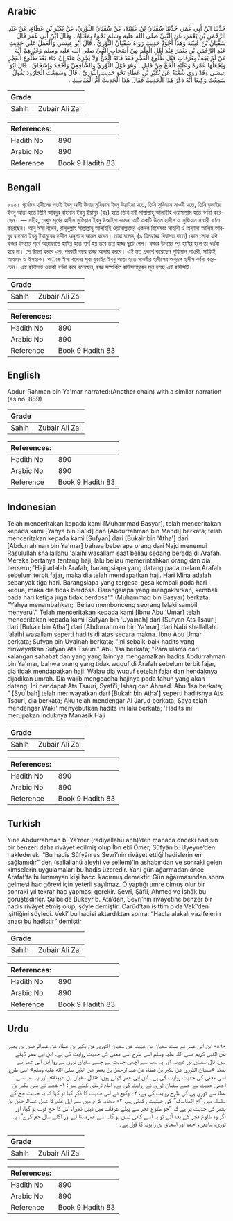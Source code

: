 ## Arabic


<div dir="rtl" lang="ar" style={{fontSize:'larger',backgroundColor:'#f8f9fa',padding:20}}>
حَدَّثَنَا ابْنُ أَبِي عُمَرَ، حَدَّثَنَا سُفْيَانُ بْنُ عُيَيْنَةَ، عَنْ سُفْيَانَ الثَّوْرِيِّ، عَنْ بُكَيْرِ بْنِ عَطَاءٍ، عَنْ عَبْدِ الرَّحْمَنِ بْنِ يَعْمَرَ، عَنِ النَّبِيِّ صلى الله عليه وسلم نَحْوَهُ بِمَعْنَاهُ ‏.‏ وَقَالَ ابْنُ أَبِي عُمَرَ قَالَ سُفْيَانُ بْنُ عُيَيْنَةَ وَهَذَا أَجْوَدُ حَدِيثٍ رَوَاهُ سُفْيَانُ الثَّوْرِيُّ ‏.‏ قَالَ أَبُو عِيسَى وَالْعَمَلُ عَلَى حَدِيثِ عَبْدِ الرَّحْمَنِ بْنِ يَعْمَرَ عِنْدَ أَهْلِ الْعِلْمِ مِنْ أَصْحَابِ النَّبِيِّ صلى الله عليه وسلم وَغَيْرِهِمْ أَنَّهُ مَنْ لَمْ يَقِفْ بِعَرَفَاتٍ قَبْلَ طُلُوعِ الْفَجْرِ فَقَدْ فَاتَهُ الْحَجُّ وَلاَ يُجْزِئُ عَنْهُ إِنْ جَاءَ بَعْدَ طُلُوعِ الْفَجْرِ وَيَجْعَلُهَا عُمْرَةً وَعَلَيْهِ الْحَجُّ مِنْ قَابِلٍ ‏.‏ وَهُوَ قَوْلُ الثَّوْرِيِّ وَالشَّافِعِيِّ وَأَحْمَدَ وَإِسْحَاقَ ‏.‏ قَالَ أَبُو عِيسَى وَقَدْ رَوَى شُعْبَةُ عَنْ بُكَيْرِ بْنِ عَطَاءٍ نَحْوَ حَدِيثِ الثَّوْرِيِّ ‏.‏ قَالَ وَسَمِعْتُ الْجَارُودَ يَقُولُ سَمِعْتُ وَكِيعًا أَنَّهُ ذَكَرَ هَذَا الْحَدِيثَ فَقَالَ هَذَا الْحَدِيثُ أُمُّ الْمَنَاسِكِ ‏.‏
</div>
<div style={{backgroundColor:'#f8f9fa',padding:20, marginBottom: 10}}><table> <thead> <tr> <th>Grade</th> <th></th> </tr> </thead> <tbody> <tr><td>Sahih</td><td>Zubair Ali Zai</td></tr></tbody></table><table> <thead> <tr> <th>References:</th> <th></th> </tr> </thead> <tbody><tr><td>Hadith No</td><td>890</td></tr><tr><td>Arabic No</td><td>890</td></tr><tr><td>Reference</td><td>Book 9 Hadith 83</td></tr></tbody></table></div>

## Bengali


<div dir="ltr" lang="bn" style={{fontSize:'larger',backgroundColor:'#f8f9fa',padding:20}}>
৮৯০। পূর্বোক্ত হাদীসের মতই ইবনু আবী উমার সুফিয়ান ইবনু উয়াইনা হতে, তিনি সুফিয়ান সাওরী হতে, তিনি বুকাইর ইবনু আতা হতে তিনি আবদুর রাহমান ইবনু ইয়ামুর (রাঃ) হতে তিনি নবী সাল্লাল্লাহু আলাইহি ওয়াসাল্লাম হতে বর্ণনা করেছেন। — সহীহ, দেখুন পূর্বের হাদীস সুফিয়ান ইবনু উআইনা বলেন, এটি একটি উত্তম হাদীস যা সুফিয়ান সাওরী বর্ণনা করেছেন। আবু ঈসা বলেন, রাসূলুল্লাহ সাল্লাল্লাহু আলাইহি ওয়াসাল্লামের একদল বিশেষজ্ঞ সাহাবী ও অন্যান্য আলিম আবদুর রাহমান ইবনু ইয়ামুরের হাদীস অনুসারে আমল করেন। তারা বলেন, (৯ যিলহাজ্জ দিবাগত রাতে) কোন লোক যদি ফজর উদয়ের পূর্বে আরাফাতে হাযির হতে ব্যর্থ হয় তবে তার হাজ্জ ছুটে গেল। ফজর উদয়ের পর হাযির হলে তা ধর্তব্য হবে না। সে উমরা করবে এবং পরবর্তী বছর হাজ্জ আদায় করবে। এই মত প্রকাশ করেছেন সুফিয়ান সাওরী, সাফিঈ, আহমাদ ও ইসহাক। অাৰু ঈসা বলেনঃ শুবা বুকাইর ইবনু আতা হতে সাওরীর হাদীসের অনুরূপ হাদীস বর্ণনা করেছেন। এই হাদীসটি ওয়াকী বর্ণনা করে বলেছেন, হজ্জ সম্পর্কিত হাদীসসমূহের মূল হচ্ছে এই হাদীসটি।
</div>
<div style={{backgroundColor:'#f8f9fa',padding:20, marginBottom: 10}}><table> <thead> <tr> <th>Grade</th> <th></th> </tr> </thead> <tbody> <tr><td>Sahih</td><td>Zubair Ali Zai</td></tr></tbody></table><table> <thead> <tr> <th>References:</th> <th></th> </tr> </thead> <tbody><tr><td>Hadith No</td><td>890</td></tr><tr><td>Arabic No</td><td>890</td></tr><tr><td>Reference</td><td>Book 9 Hadith 83</td></tr></tbody></table></div>

## English


<div dir="ltr" lang="en" style={{fontSize:'larger',backgroundColor:'#f8f9fa',padding:20}}>
Abdur-Rahman bin Ya'mar narrated:(Another chain) with a similar narration (as no. 889)
</div>
<div style={{backgroundColor:'#f8f9fa',padding:20, marginBottom: 10}}><table> <thead> <tr> <th>Grade</th> <th></th> </tr> </thead> <tbody> <tr><td>Sahih</td><td>Zubair Ali Zai</td></tr></tbody></table><table> <thead> <tr> <th>References:</th> <th></th> </tr> </thead> <tbody><tr><td>Hadith No</td><td>890</td></tr><tr><td>Arabic No</td><td>890</td></tr><tr><td>Reference</td><td>Book 9 Hadith 83</td></tr></tbody></table></div>

## Indonesian


<div dir="ltr" lang="id" style={{fontSize:'larger',backgroundColor:'#f8f9fa',padding:20}}>
Telah menceritakan kepada kami [Muhammad Basyar], telah menceritakan kepada kami [Yahya bin Sa'id] dan [Abdurrahman bin Mahdi] berkata; telah menceritakan kepada kami [Sufyan] dari [Bukair bin 'Atha'] dari [Abdurrahman bin Ya'mar] bahwa beberapa orang dari Najd menemui Rasulullah shallallahu 'alaihi wasallam saat beliau sedang berada di Arafah. Mereka bertanya tentang haji, lalu beliau memerintahkan orang dan dia berseru; 'Haji adalah Arafah, barangsiapa yang datang pada malam Arafah sebelum terbit fajar, maka dia telah mendapatkan haji. Hari Mina adalah sebanyak tiga hari. Barangsiapa yang tergesa-gesa kembali pada hari kedua, maka dia tidak berdosa. Barangsiapa yang mengakhirkan, kembali pada hari ketiga juga tidak berdosa'." (Muhammad bin Basyar) berkata; "Yahya menambahkan; 'Beliau membonceng seorang lelaki sambil menyeru'." Telah menceritakan kepada kami [Ibnu Abu 'Umar] telah menceritakan kepada kami [Sufyan bin 'Uyainah] dari [Sufyan Ats Tsauri] dari [Bukair bin Atha'] dari [Abdurrahman bin Ya'mar] dari Nabi shallallahu 'alaihi wasallam seperti hadits di atas secara makna. Ibnu Abu Umar berkata; Sufyan bin Uyainah berkata; "Ini sebaik-baik hadits yang diriwayatkan Sufyan Ats Tsauri." Abu 'Isa berkata; "Para ulama dari kalangan sahabat dan yang yang lainnya mengamalkan hadits Abdurrahman bin Ya'mar, bahwa orang yang tidak wuquf di Arafah sebelum terbit fajar, dia tidak mendapatkan haji. Walau dia wuquf setelah fajar dan hendaknya dijadikan umrah. Dia wajib mengqadha hajinya pada tahun yang akan datang. Ini pendapat Ats Tsauri, Syafi'i, Ishaq dan Ahmad. Abu 'Isa berkata; " [Syu'bah] telah meriwayatkan dari [Bukair bin Atha'] seperti haditsnya Ats Tsauri, dia berkata; Aku telah mendengar Al Jarud berkata; Saya telah mendengar Waki' menyebutkan hadits ini lalu berkata; 'Hadits ini merupakan induknya Manasik Haji
</div>
<div style={{backgroundColor:'#f8f9fa',padding:20, marginBottom: 10}}><table> <thead> <tr> <th>Grade</th> <th></th> </tr> </thead> <tbody> <tr><td>Sahih</td><td>Zubair Ali Zai</td></tr></tbody></table><table> <thead> <tr> <th>References:</th> <th></th> </tr> </thead> <tbody><tr><td>Hadith No</td><td>890</td></tr><tr><td>Arabic No</td><td>890</td></tr><tr><td>Reference</td><td>Book 9 Hadith 83</td></tr></tbody></table></div>

## Turkish


<div dir="ltr" lang="tr" style={{fontSize:'larger',backgroundColor:'#f8f9fa',padding:20}}>
Yine Abdurrahman b. Ya’mer (radıyallahü anh)’den manâca önceki hadisin bir benzeri daha rivâyet edilmiş olup İbn ebî Ömer, Sûfyân b. Uyeyne’den naklederek: “Bu hadis Sûfyân es Sevrî’nin rivâyet ettiği hadislerin en sağlamıdır” der. (sallallahü aleyhi ve sellem)’in ashabından ve sonraki gelen kimselerin uygulamaları bu hadis üzeredir. Yani gün ağarmadan önce Arafat’ta bulunmayan kişi haccı kaçırmış demektir. Gün ağarmasından sonra gelmesi hac görevi için yeterli sayılmaz. O yaptığı umre olmuş olur bir sonraki yıl tekrar hac yapması gerekir. Sevrî, Şâfii, Ahmed ve İshâk bu görüştedirler. Şu’be’de Bükeyr b. Atâ’dan, Sevrî’nin rivâyetine benzer bir hadis rivâyet etmiş olup, şöyle demiştir: Carûd’tan işittim o da Vekî’den işittiğini söyledi. Vekî’ bu hadisi aktardıktan sonra: “Hacla alakalı vazifelerin anası bu hadistir” demiştir
</div>
<div style={{backgroundColor:'#f8f9fa',padding:20, marginBottom: 10}}><table> <thead> <tr> <th>Grade</th> <th></th> </tr> </thead> <tbody> <tr><td>Sahih</td><td>Zubair Ali Zai</td></tr></tbody></table><table> <thead> <tr> <th>References:</th> <th></th> </tr> </thead> <tbody><tr><td>Hadith No</td><td>890</td></tr><tr><td>Arabic No</td><td>890</td></tr><tr><td>Reference</td><td>Book 9 Hadith 83</td></tr></tbody></table></div>

## Urdu


<div dir="rtl" lang="ur" style={{fontSize:'larger',backgroundColor:'#f8f9fa',padding:20}}>
۸۹۰- ابن ابی عمر نے بسند سفیان بن عیینہ عن سفیان الثوری عن بکیر بن عطاء عن عبدالرحمٰن بن یعمر عن النبی کریم صلی اللہ علیہ وسلم اسی طرح اسی معنی کی حدیث روایت کی ہے۔ ابن ابی عمر کہتے ہیں: قال سفیان بن عیینہ، اور یہ سب سے اچھی حدیث ہے جسے سفیان ثوری نے روا ابن ابی عمر نے بسند «سفيان الثوري عن بكير بن عطاء عن عبدالرحمٰن بن يعمر عن النبي صلى الله عليه وسلم» اسی طرح اسی معنی کی حدیث روایت کی ہے۔ ابن ابی عمر کہتے ہیں: «قال سفيان بن عيينة»،‏‏‏‏ اور یہ سب سے اچھی حدیث ہے جسے سفیان ثوری نے روایت کی ہے۔ امام ترمذی کہتے ہیں: ۱- شعبہ نے بھی بکیر بن عطا سے ثوری ہی کی طرح روایت کی ہے، ۲- وکیع نے اس حدیث کا ذکر کیا تو کہا کہ یہ حدیث حج کے سلسلہ میں ”ام المناسک“ کی حیثیت رکھتی ہے، ۳- صحابہ کرام میں سے اہل علم کا عمل عبدالرحمٰن بن یعمر کی حدیث پر ہے کہ ”جو طلوع فجر سے پہلے عرفات میں نہیں ٹھہرا، اس کا حج فوت ہو گیا، اور اگر وہ طلوع فجر کے بعد آئے تو یہ اسے کافی نہیں ہو گا۔ اسے عمرہ بنا لے اور اگلے سال حج کرے“، یہ ثوری، شافعی، احمد اور اسحاق بن راہویہ کا قول ہے۔
</div>
<div style={{backgroundColor:'#f8f9fa',padding:20, marginBottom: 10}}><table> <thead> <tr> <th>Grade</th> <th></th> </tr> </thead> <tbody> <tr><td>Sahih</td><td>Zubair Ali Zai</td></tr></tbody></table><table> <thead> <tr> <th>References:</th> <th></th> </tr> </thead> <tbody><tr><td>Hadith No</td><td>890</td></tr><tr><td>Arabic No</td><td>890</td></tr><tr><td>Reference</td><td>Book 9 Hadith 83</td></tr></tbody></table></div>